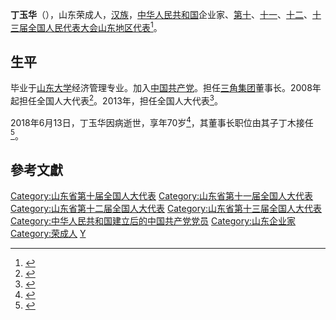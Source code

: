 '''丁玉华'''（{{bd|1948年||2018年|6月13日|catIdx=Din}}），山东荣成人，[[汉族|汉族]]，[[中华人民共和国|中华人民共和国]]企业家、[[第十届全国人民代表大会代表名单|第十]]、[[第十一届全国人民代表大会代表名单|十一]]、[[第十二届全国人民代表大会代表名单|十二]]、[[第十三届全国人民代表大会代表名单|十三届全国人民代表大会山东地区代表]]<ref>{{cite web|author=新华网|title=第十一届全国人大代表|url=http://news.xinhuanet.com/ziliao/2008-03/03/content_7708230.htm?node=36628|publisher=新华网|accessdate=2014-01-07|archive-date=2014-01-10|archive-url=https://web.archive.org/web/20140110211415/http://news.xinhuanet.com/ziliao/2008-03/03/content_7708230.htm?node=36628|dead-url=no}}</ref>。

==生平==
毕业于[[山东大学|山东大学]]经济管理专业。加入[[中国共产党|中国共产党]]。担任[[三角集团|三角集团]]董事长。2008年起担任全国人大代表<ref>{{cite news|title=全国人大代表信息-丁玉华|url=http://210.82.31.1:8084/delegate/viewDelegate.action?dbid=111200|accessdate=2013-04-05|newspaper=全国人大网|archive-url=https://web.archive.org/web/20140424083640/http://www.npc.gov.cn/delegate/viewDelegate.action?dbid=111200|archive-date=2014-04-24|dead-url=yes}}</ref>。2013年，担任全国人大代表<ref>{{cite news|title=全国人大代表信息-丁玉华|url=http://210.82.31.1:8084/delegate/viewDelegate.action?dbid=121180|accessdate=2013-04-05|newspaper=全国人大网|archive-url=https://web.archive.org/web/20140424083633/http://www.npc.gov.cn/delegate/viewDelegate.action?dbid=121180|archive-date=2014-04-24|dead-url=yes}}</ref>。

2018年6月13日，丁玉华因病逝世，享年70岁<ref>{{cite web|author=第十三届全国人民代表大会常务委员会代表资格审查委员会|title=第十三届全国人民代表大会常务委员会代表资格审查委员会关于个别代表的代表资格的报告|url=http://www.npc.gov.cn/npc/xinwen/2018-08/31/content_2060148.htm|publisher=中国人大网|accessdate=2018-08-31|archive-url=https://web.archive.org/web/20180906205508/http://www.npc.gov.cn/npc/xinwen/2018-08/31/content_2060148.htm|archive-date=2018-09-06|dead-url=yes}}</ref>，其董事长职位由其子丁木接任<ref>{{cite web|author=凤凰网|title=三角轮胎：董事长丁玉华逝世 丁木接任|url=http://finance.ifeng.com/a/20180616/16343334_0.shtml|publisher=证券时报网|accessdate=2018-06-15|archive-date=2019-01-22|archive-url=https://web.archive.org/web/20190122144943/http://finance.ifeng.com/a/20180616/16343334_0.shtml|dead-url=no}}</ref>。

==參考文獻==
{{reflist}}

{{中华人民共和国政治人物小作品}}
{{DEFAULTSORT:D}}
[[Category:山东省第十届全国人大代表|Category:山东省第十届全国人大代表]]
[[Category:山东省第十一届全国人大代表|Category:山东省第十一届全国人大代表]]
[[Category:山东省第十二届全国人大代表|Category:山东省第十二届全国人大代表]]
[[Category:山东省第十三届全国人大代表|Category:山东省第十三届全国人大代表]]
[[Category:中华人民共和国建立后的中国共产党党员|Category:中华人民共和国建立后的中国共产党党员]]
[[Category:山东企业家|Category:山东企业家]]
[[Category:荣成人|Category:荣成人]]
[[Category:丁姓|Y]]